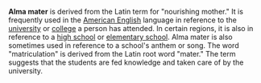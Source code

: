 '''Alma mater''' is derived from the Latin term for "nourishing mother."  It is frequently used in the [[American English]] language in reference to the [[university]] or [[college]] a person has attended.  In certain regions, it is also in reference to a [[high school]] or [[elementary school]].  Alma mater is also sometimes used in reference to a school's anthem or song.  The word "matriculation" is derived from the Latin root word "mater."  The term suggests that the students are fed knowledge and taken care of by the university.

{{stub}}